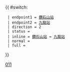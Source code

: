 {{ #switch: {{{format|}}}
  | endpoint1 = [[鑽石山站公共運輸交匯處|鑽石山站]]
  | endpoint2 = [[九龍站公共運輸交匯處|九龍站]]
  | direction = 2
  | status =
  | inline = [[鑽石山站公共運輸交匯處|鑽石山站]] ↔ [[九龍站公共運輸交匯處|九龍站]]
  | normal =
  | full =
}}<noinclude>[[Category:九龍巴士路線模板|011]]</noinclude>
